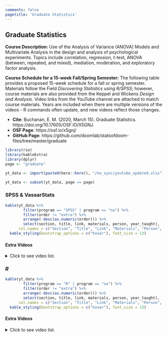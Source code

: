 ```yaml
---
comments: false
pagetitle: 'Graduate Statistics'
---
```


## Graduate Statistics 

**Course Description:** Use of the Analysis of Variance (ANOVA) Models and Multivariate Analysis in the design and analysis of psychological experiments. Topics include correlation, regression, t-test, ANOVA (between, repeated, and mixed), mediation, moderation, and exploratory factor analysis. 

**Course Schedule for a 15-week Fall/Spring Semester:** The following table provides a proposed 15-week schedule for a fall or spring semester. Materials follow the Field _Discovering Statistics using R/SPSS_; however, course materials are also provided from the Keppel and Wickens _Design and Analysis_. Video links from the YouTube channel are attached to match course materials. Years are included when there are multiple versions of the videos - R commands often update, and new videos reflect those changes.

- **Cite**: Buchanan, E. M. (2020, March 15). Graduate Statistics. https://doi.org/10.17605/OSF.IO/X5GNJ 
- **OSF Page**: https://osf.io/x5gnj/
- **GitHub Page**: https://github.com/doomlab/statsofdoom-files/tree/master/graduate

```r
library(rio)
library(kableExtra)
library(dplyr)
page <- "graduate"

yt_data <- import(paste0(here::here(), "/no_sync/youtube_updated.xlsx"))

yt_data <- subset(yt_data, page == page)
```

### SPSS & VassarStats

```r
kable(yt_data %>% 
        filter(program == "SPSS" | program == "na") %>% 
        filter(order != "extra") %>% 
        arrange(-desc(as.numeric(order))) %>%
        select(section, title, link, materials, person, year_taught),
      col.names = c("Section", "Title", "Link", "Materials", "Person", "Year Taught")) %>% 
  kable_styling(bootstrap_options = c("hover"), font_size = 13)
```

#### Extra Videos

<details>

  <summary>
  Click to see video list.
  </summary>

```r
kable(yt_data %>% 
        filter(program == "SPSS" | program == "na") %>% 
        filter(order == "extra") %>% 
        arrange(desc(section)) %>% 
        select(section, title, link, materials, person, year_taught),
      col.names = c("Section", "Title", "Link", "Materials", "Person", "Year Taught")) %>% 
  kable_styling(bootstrap_options = c("hover"), font_size = 13)
```

</details>

### *R* 

```r
kable(yt_data %>% 
        filter(program == "R" | program == "na") %>% 
        filter(order != "extra") %>% 
        arrange(-desc(as.numeric(order))) %>%
        select(section, title, link, materials, person, year_taught),
      col.names = c("Section", "Title", "Link", "Materials", "Person", "Year Taught")) %>% 
  kable_styling(bootstrap_options = c("hover"), font_size = 13)
```

#### Extra Videos

<details>

  <summary>
  Click to see video list.
  </summary>

```r
kable(yt_data %>% 
        filter(program == "R" | program == "na") %>% 
        filter(order == "extra") %>% 
        arrange(desc(section)) %>% 
        select(section, title, link, materials, person, year_taught),
      col.names = c("Section", "Title", "Link", "Materials", "Person", "Year Taught")) %>% 
  kable_styling(bootstrap_options = c("hover"), font_size = 13)
```

</details>
